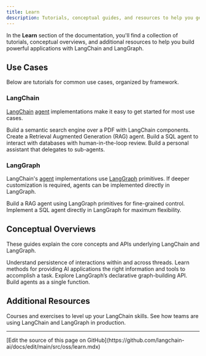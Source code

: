 ```yaml
---
title: Learn
description: Tutorials, conceptual guides, and resources to help you get started.
---
```



<StableCalloutPy />



In the **Learn** section of the documentation, you'll find a collection of tutorials, conceptual overviews, and additional resources to help you build powerful applications with LangChain and LangGraph.

## Use Cases

Below are tutorials for common use cases, organized by framework.

### LangChain

[LangChain](/oss/python/langchain/overview) [agent](/oss/python/langchain/agents) implementations make it easy to get started for most use cases.

<Card title="Semantic Search" icon="magnifying-glass" href="/oss/python/langchain/knowledge-base" horizontal>
  Build a semantic search engine over a PDF with LangChain components.
</Card>

<Card title="RAG Agent" icon="user-magnifying-glass" href="/oss/python/langchain/rag" horizontal>
  Create a Retrieval Augmented Generation (RAG) agent.
</Card>

<Card title="SQL Agent" icon="database" href="/oss/python/langchain/sql-agent" horizontal>
  Build a SQL agent to interact with databases with human-in-the-loop review.
</Card>

<Card title="Supervisor Agent" icon="sitemap" href="/oss/python/langchain/supervisor" horizontal>
  Build a personal assistant that delegates to sub-agents.
</Card>


### LangGraph

LangChain's [agent](/oss/python/langchain/agents) implementations use [LangGraph](/oss/python/langgraph/overview) primitives.
If deeper customization is required, agents can be implemented directly in LangGraph.

<Card title="Custom RAG Agent" icon="user-magnifying-glass" href="/oss/python/langgraph/agentic-rag" horizontal>
  Build a RAG agent using LangGraph primitives for fine-grained control.
</Card>

<Card title="Custom SQL Agent" icon="database" href="/oss/python/langgraph/sql-agent" horizontal>
  Implement a SQL agent directly in LangGraph for maximum flexibility.
</Card>


## Conceptual Overviews

These guides explain the core concepts and APIs underlying LangChain and LangGraph.

<Card title="Memory" icon="brain" href="/oss/python/concepts/memory" horizontal>
  Understand persistence of interactions within and across threads.
</Card>

<Card title="Context engineering" icon="book-open" href="/oss/python/concepts/context" horizontal>
  Learn methods for providing AI applications the right information and tools to accomplish a task.
</Card>

<Card title="Graph API" icon="chart-network" href="/oss/python/langgraph/graph-api" horizontal>
  Explore LangGraph’s declarative graph-building API.
</Card>

<Card title="Functional API" icon="code" href="/oss/python/langgraph/functional-api" horizontal>
  Build agents as a single function.
</Card>

## Additional Resources

<Card title="LangChain Academy" icon="graduation-cap" href="https://academy.langchain.com/" horizontal>
  Courses and exercises to level up your LangChain skills.
</Card>

<Card title="Case Studies" icon="screen-users" href="/oss/python/langgraph/case-studies" horizontal>
  See how teams are using LangChain and LangGraph in production.
</Card>

---

<Callout icon="pen-to-square" iconType="regular">
  [Edit the source of this page on GitHub](https://github.com/langchain-ai/docs/edit/main/src/oss/learn.mdx)
</Callout>
